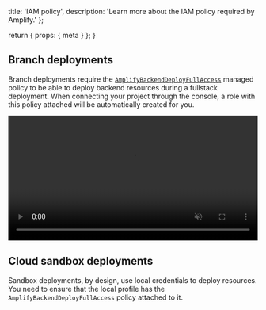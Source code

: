   title: 'IAM policy',
  description: 'Learn more about the IAM policy required by Amplify.'
};

  return {
    props: {
      meta
    }
  };
}

## Branch deployments

Branch deployments require the [`AmplifyBackendDeployFullAccess`](https://docs.aws.amazon.com/amplify/latest/userguide/security-iam-awsmanpol.html#security-iam-awsmanpol-AmplifyBackendDeployFullAccess) managed policy to be able to deploy backend resources during a fullstack deployment. When connecting your project through the console, a role with this policy attached will be automatically created for you.

<video autoPlay={true} muted={true} loop={true} width="100%">
  <source src="/images/gen2/references/iam-policy.mp4" />
</video>

## Cloud sandbox deployments

Sandbox deployments, by design, use local credentials to deploy resources. You need to ensure that the local profile has the `AmplifyBackendDeployFullAccess` policy attached to it.
